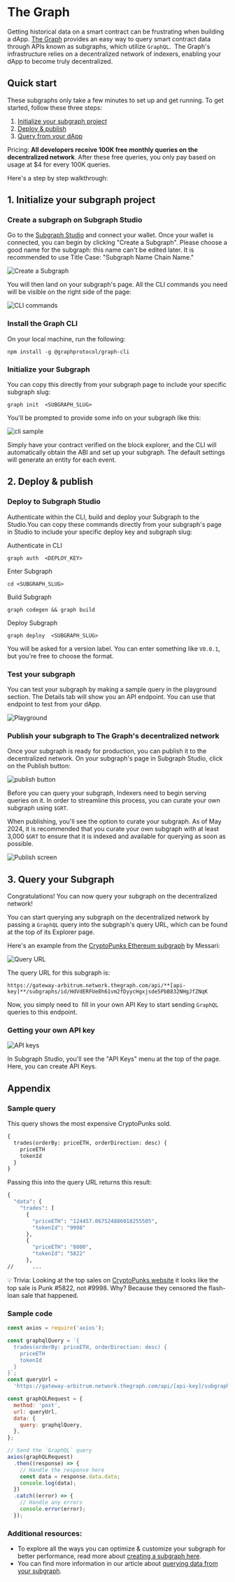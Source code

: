 # The Graph

Getting historical data on a smart contract can be frustrating when building a dApp. [The Graph](https://thegraph.com/) provides an easy way to query smart contract data through APIs known as subgraphs, which utilize `GraphQL`.  The Graph's infrastructure relies on a decentralized network of indexers, enabling your dApp to become truly decentralized.

## Quick start

These subgraphs only take a few minutes to set up and get running. To get started, follow these three steps:

1. [Initialize your subgraph project](#1-initialize-your-subgraph-project)
2. [Deploy & publish](#2-deploy--publish)
3. [Query from your dApp](#sample-query)

Pricing: **All developers receive 100K free monthly queries on the decentralized network**. After these free queries, you only pay based on usage at $4 for every 100K queries.

Here's a step by step walkthrough:

## 1. Initialize your subgraph project

### Create a subgraph on Subgraph Studio⁠

Go to the [Subgraph Studio](https://thegraph.com/studio/) and connect your wallet. Once your wallet is connected, you can begin by clicking "Create a Subgraph". Please choose a good name for the subgraph: this name can't be edited later. It is recommended to use Title Case: "Subgraph Name Chain Name."

![Create a Subgraph](https://lh7-us.googleusercontent.com/docsz/AD_4nXf8OTdwMxlKQGKzIF_kYR7NPKeh9TmWnZBYxb7ft_YbdOdx_VVtbp6PslN7N1KGUzNpIDCmaXppdrllM1cw_J4L8Na03BXOWzJTK1POCve0nkRjQYgWJ60QHAdtQ4Niy83SMM8m0F0f-N-AJj4PDqDPlA5M?key=fnI6SyFgXU9SZRNX5C5vPQ)

You will then land on your subgraph's page. All the CLI commands you need will be visible on the right side of the page:

![CLI commands](public/assets/thegraph-cli.png)

### Install the Graph CLI⁠

On your local machine, run the following:

```shell
npm install -g @graphprotocol/graph-cli
```

### Initialize your Subgraph⁠

You can copy this directly from your subgraph page to include your specific subgraph slug:

```shell
graph init  <SUBGRAPH_SLUG>
```

You'll be prompted to provide some info on your subgraph like this:

![cli sample](public/assets/thegraph-init.png)

Simply have your contract verified on the block explorer, and the CLI will automatically obtain the ABI and set up your subgraph. The default settings will generate an entity for each event.

## 2. Deploy & publish

### Deploy to Subgraph Studio⁠

Authenticate within the CLI, build and deploy your Subgraph to the Studio.You can copy these commands directly from your subgraph's page in Studio to include your specific deploy key and subgraph slug:

Authenticate in CLI
```shell
graph auth  <DEPLOY_KEY>
```
Enter Subgraph
```shell
cd <SUBGRAPH_SLUG>
```
Build Subgraph
```shell
graph codegen && graph build
```
Deploy Subgraph
```shell
graph deploy  <SUBGRAPH_SLUG>
```

You will be asked for a version label. You can enter something like `V0.0.1`, but you're free to choose the format.

### Test your subgraph⁠

You can test your subgraph by making a sample query in the playground section. The Details tab will show you an API endpoint. You can use that endpoint to test from your dApp.

![Playground](https://lh7-us.googleusercontent.com/docsz/AD_4nXf3afwSins8_eO7BceGPN79VvwolDxmFNUnkPk0zAJCaUA-3-UAAjVvrMzwr7q9vNYWdrEUNgm2De2VfQpWauiT87RkFc-cVfoPSsQbYSgsmwhyY1-tpPdv2J1H4JAMq70nfWBhb8PszZBFjsbDAaJ5eto?key=fnI6SyFgXU9SZRNX5C5vPQ)

### Publish your subgraph to The Graph's decentralized network

Once your subgraph is ready for production, you can publish it to the decentralized network. On your subgraph's page in Subgraph Studio, click on the Publish button:

![publish button](https://edgeandnode.notion.site/image/https%3A%2F%2Fprod-files-secure.s3.us-west-2.amazonaws.com%2Fa7d6afae-8784-4b15-a90e-ee8f6ee007ba%2F2f9c4526-123d-4164-8ea8-39959c8babbf%2FUntitled.png?table=block&id=37005371-76b4-4780-b044-040a570e3af6&spaceId=a7d6afae-8784-4b15-a90e-ee8f6ee007ba&width=1420&userId=&cache=v2)

Before you can query your subgraph, Indexers need to begin serving queries on it. In order to streamline this process, you can curate your own subgraph using `$GRT`.

When publishing, you'll see the option to curate your subgraph. As of May 2024, it is recommended that you curate your own subgraph with at least 3,000 `$GRT` to ensure that it is indexed and available for querying as soon as possible.

![Publish screen](https://lh7-us.googleusercontent.com/docsz/AD_4nXerUr-IgWjwBZvp9Idvz5hTq8AFB0n_VlXCzyDtUxKaCTANT4gkk-2O77oW-a0ZWOh3hnqQsY7zcSaLeCQin9XU1NTX1RVYOLFX9MuVxBEqcMryqgnGQKx-MbDnOWKuMoLBhgyVWQereg3cdWtCPcTQKFU?key=fnI6SyFgXU9SZRNX5C5vPQ)

## 3. Query your Subgraph

Congratulations! You can now query your subgraph on the decentralized network!

You can start querying any subgraph on the decentralized network by passing a `GraphQL` query into the subgraph's query URL, which can be found at the top of its Explorer page.

Here's an example from the [CryptoPunks Ethereum subgraph](https://thegraph.com/explorer/subgraphs/HdVdERFUe8h61vm2fDyycHgxjsde5PbB832NHgJfZNqK) by Messari:

![Query URL](https://lh7-us.googleusercontent.com/docsz/AD_4nXebivsPOUjPHAa3UVtvxoYTFXaGBao9pQOAJvFK0S7Uv0scfL6TcTVjmNCzT4DgsIloAQyrPTCqHjFPtmjyrzoKkfSeV28FjS32F9-aJJm0ILAHey2gqMr7Seu4IqPz2d__QotsWG3OKv2dEghiD74eypzs?key=fnI6SyFgXU9SZRNX5C5vPQ)

The query URL for this subgraph is:

```shell
https://gateway-arbitrum.network.thegraph.com/api/**[api-key]**/subgraphs/id/HdVdERFUe8h61vm2fDyycHgxjsde5PbB832NHgJfZNqK
```

Now, you simply need to  fill in your own API Key to start sending `GraphQL` queries to this endpoint.

### Getting your own API key

![API keys](https://lh7-us.googleusercontent.com/docsz/AD_4nXdz7H8hSRf2XqrU0jN3p3KbmuptHvQJbhRHOJh67nBfwh8RVnhTsCFDGA_JQUFizyMn7psQO0Vgk6Vy7cKYH47OyTq5PqycB0xxLyF4kSPsT7hYdMv2MEzAo433sJT6VlQbUAzgPnSxKI9a5Tn3ShSzaxI?key=fnI6SyFgXU9SZRNX5C5vPQ)

In Subgraph Studio, you'll see the "API Keys" menu at the top of the page. Here, you can create API Keys.

## Appendix

### Sample query

This query shows the most expensive CryptoPunks sold.

```graphql
{
  trades(orderBy: priceETH, orderDirection: desc) {
    priceETH
    tokenId
  }
}
```

Passing this into the query URL returns this result:

```graphql
{
  "data": {
    "trades": [
      {
        "priceETH": "124457.067524886018255505",
        "tokenId": "9998"
      },
      {
        "priceETH": "8000",
        "tokenId": "5822"
      },
//      ...
```

💡 Trivia: Looking at the top sales on [CryptoPunks website](https://cryptopunks.app/cryptopunks/topsales) it looks like the top sale is Punk #5822, not #9998. Why? Because they censored the flash-loan sale that happened.

### Sample code

```js
const axios = require('axios');

const graphqlQuery = `{
  trades(orderBy: priceETH, orderDirection: desc) {
    priceETH
    tokenId
  }
}`;
const queryUrl =
  'https://gateway-arbitrum.network.thegraph.com/api/[api-key]/subgraphs/id/HdVdERFUe8h61vm2fDyycHgxjsde5PbB832NHgJfZNqK';

const graphQLRequest = {
  method: 'post',
  url: queryUrl,
  data: {
    query: graphqlQuery,
  },
};

// Send the `GraphQL` query
axios(graphQLRequest)
  .then((response) => {
    // Handle the response here
    const data = response.data.data;
    console.log(data);
  })
  .catch((error) => {
    // Handle any errors
    console.error(error);
  });
```

### Additional resources:

- To explore all the ways you can optimize & customize your subgraph for better performance, read more about [creating a subgraph here](https://thegraph.com/docs/en/developing/creating-a-subgraph/).
- You can find more information in our article about [querying data from your subgraph](https://thegraph.com/docs/en/querying/querying-the-graph/).
